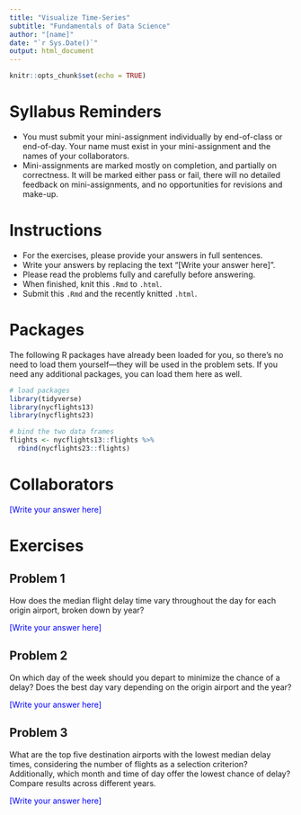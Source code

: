 ---
title: "Visualize Time-Series"
subtitle: "Fundamentals of Data Science"
author: "[name]"
date: "`r Sys.Date()`"
output: html_document
---

```{r setup, include=FALSE}
knitr::opts_chunk$set(echo = TRUE)
```

# Syllabus Reminders

* You must submit your mini-assignment individually by end-of-class or end-of-day. Your name must exist in your mini-assignment and the names of your collaborators.
* Mini-assignments are marked mostly on completion, and partially on correctness. It will be marked either pass or fail, there will no detailed feedback on mini-assignments, and no opportunities for revisions and make-up.

# Instructions

* For the exercises, please provide your answers in full sentences.
* Write your answers by replacing the text "[Write your answer here]".
* Please read the problems fully and carefully before answering.
* When finished, knit this `.Rmd` to `.html`.
* Submit this `.Rmd` and the recently knitted `.html`.

# Packages

The following R packages have already been loaded for you, so there's no need to load them yourself—they will be used in the problem sets. If you need any additional packages, you can load them here as well.

```{r message=FALSE, warning=FALSE}
# load packages
library(tidyverse)
library(nycflights13)
library(nycflights23)

# bind the two data frames
flights <- nycflights13::flights %>% 
  rbind(nycflights23::flights)
```

# Collaborators

::: {style="color: blue;"}
[Write your answer here]
:::

# Exercises

## Problem 1

How does the median flight delay time vary throughout the day for each origin airport, broken down by year?

::: {style="color: blue;"}
[Write your answer here]
:::

## Problem 2

On which day of the week should you depart to minimize the chance of a delay? Does the best day vary depending on the origin airport and the year?

::: {style="color: blue;"}
[Write your answer here]
:::

## Problem 3

What are the top five destination airports with the lowest median delay times, considering the number of flights as a selection criterion? Additionally, which month and time of day offer the lowest chance of delay? Compare results across different years.

::: {style="color: blue;"}
[Write your answer here]
:::
